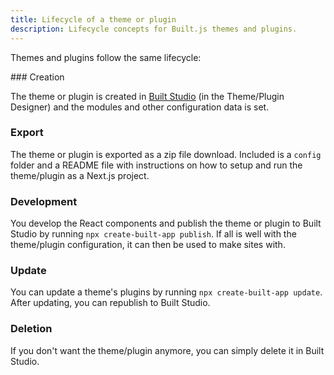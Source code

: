 ```yaml
---
title: Lifecycle of a theme or plugin
description: Lifecycle concepts for Built.js themes and plugins.
---
```



Themes and plugins follow the same lifecycle:
 
<Steps>
<Step>
### Creation
 
The theme or plugin is created in [Built Studio](/built-studio) (in the Theme/Plugin Designer) and the modules and other configuration data is set.
</Step>
<Step>
### Export
 
The theme or plugin is exported as a zip file download. Included is a ```config``` folder and a README file with instructions on how to setup and run the theme/plugin as a Next.js project.
</Step>
<Step>
### Development

You develop the React components and publish the theme or plugin to Built Studio by running `npx create-built-app publish`. If all is well with the theme/plugin configuration, it can then be used to make sites with.
</Step>
<Step>
### Update

You can update a theme's plugins by running `npx create-built-app update`. After updating, you can republish to Built Studio.
</Step>
<Step>
### Deletion

If you don't want the theme/plugin anymore, you can simply delete it in Built Studio. 
</Step>
</Steps>
